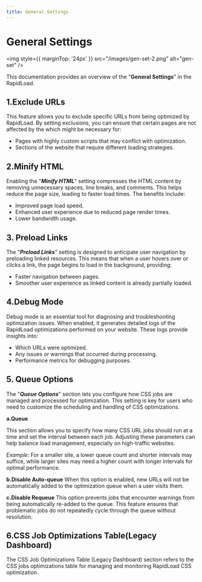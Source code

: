 ```yaml
---
title: General Settings
--- 
```


# General Settings

<img style={{ marginTop: '24px' }} 
src="/images/gen-set-2.png" alt="gen-set" />

This documentation provides an overview of the "**General Settings**" in the RapidLoad.

## 1.Exclude URLs

This feature allows you to exclude specific URLs from being optimized by RapidLoad. By setting exclusions, you can ensure that certain pages are not affected by the which might be necessary for:

*   Pages with highly custom scripts that may conflict with optimization.
*   Sections of the website that require different loading strategies.

  

## 2.Minify HTML

Enabling the "**_Minify HTML_**" setting compresses the HTML content by removing unnecessary spaces, line breaks, and comments.
This helps reduce the page size, leading to faster load times. The benefits include:

*   Improved page load speed.
*   Enhanced user experience due to reduced page render times.
*   Lower bandwidth usage.

  

## 3. Preload Links

The "**_Preload Links_**" setting is designed to anticipate user navigation by preloading linked resources. This means that when a user
hovers over or clicks a link, the page begins to load in the background, providing:


* Faster navigation between pages.
* Smoother user experience as linked content is already partially loaded.

## 4.Debug Mode

Debug mode is an essential tool for diagnosing and troubleshooting optimization issues. When enabled, it generates detailed logs of 
the RapidLoad optimizations performed on your website. These logs provide insights into:


* Which URLs were optimized.
* Any issues or warnings that occurred during processing.
* Performance metrics for debugging purposes.

## 5. Queue Options

The "**_Queue Options_**" section lets you configure how CSS jobs are managed and processed for optimization. This setting is key for users who need to customize the scheduling and handling of CSS optimizations.

**a.Queue**

This section allows you to specify how many CSS URL jobs should run at a time and set the interval between each job. Adjusting these 
parameters can help balance load management, especially on high-traffic websites.

_Example:_ For a smaller site, a lower queue count and shorter intervals may suffice, while larger sites may need a higher count
with longer intervals for optimal performance.

  
**b.Disable Auto-queue**
When this option is enabled, new URLs will not be automatically added to the optimization queue when a user visits them. 

**c.Disable Requeue**
This option prevents jobs that encounter warnings from being automatically re-added to the queue. This feature ensures that problematic jobs do not repeatedly cycle through the queue without resolution.

## 6.CSS Job Optimizations Table(Legacy Dashboard)

The CSS Job Optimizations Table (Legacy Dashboard) section refers to the CSS jobs optimizations table for managing and monitoring RapidLoad CSS optimization.